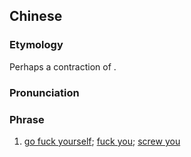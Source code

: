 {{also|顶你个肺}}
==Chinese==
{{zh-forms|s=顶你个肺}}

===Etymology===
Perhaps a contraction of {{zh-l|[[頂]][[你]][[個]][[塊]][[屄]]|tr=ding2 nei5 go3 faai3 hai1|to press against your vagina}}.

===Pronunciation===
{{zh-pron
|m=dǐngnǐgefèi
|c=ding2 nei5 go3 fai3
|cat=ph
}}

===Phrase===
{{zh-phrase}}

# {{lb|zh|chiefly|_|Cantonese|vulgar}} [[go fuck yourself]]; [[fuck you]]; [[screw you]]
